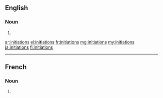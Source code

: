 ==English==

===Noun===
{{head|en|noun plural form}}

# {{plural of|initiation|lang=en}}

[[ar:initiations]]
[[el:initiations]]
[[fr:initiations]]
[[mg:initiations]]
[[my:initiations]]
[[ja:initiations]]
[[fi:initiations]]

----

==French==

===Noun===
{{head|fr|noun plural form|g=f}}

# {{plural of|initiation|lang=fr}}
{{rfc-auto}}